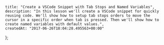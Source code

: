     title: "Create a VSCode Snippet with Tab Stops and Named Variables",
    description: "In this lesson we'll create a VSCode snippet for quickly reusing code. We'll show how to setup tab stops orders to move the cursor in a specific order when tab is pressed. Then we'll show how to create named variables with default values.",
    createdAt: "2017-06-26T18:04:28.495563+00:00"
};


    
